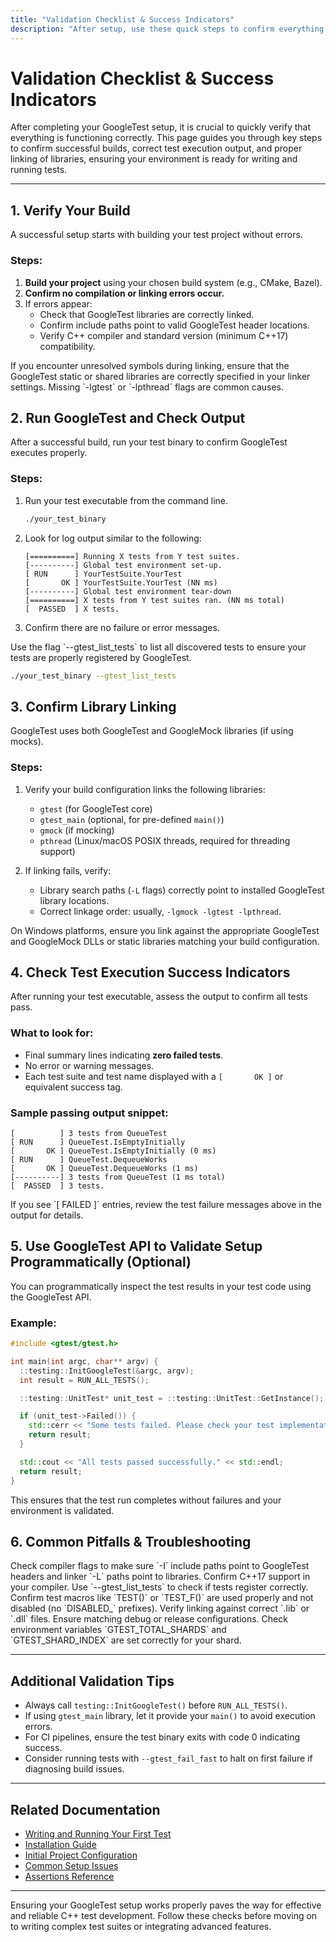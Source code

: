 ```yaml
---
title: "Validation Checklist & Success Indicators"
description: "After setup, use these quick steps to confirm everything's working: check for successful builds, passing test output, and library linking. Ensures your environment is ready before moving to advanced usage."
---
```


# Validation Checklist & Success Indicators

After completing your GoogleTest setup, it is crucial to quickly verify that everything is functioning correctly. This page guides you through key steps to confirm successful builds, correct test execution output, and proper linking of libraries, ensuring your environment is ready for writing and running tests.

---

## 1. Verify Your Build

A successful setup starts with building your test project without errors.

### Steps:

1. **Build your project** using your chosen build system (e.g., CMake, Bazel).
2. **Confirm no compilation or linking errors occur.**
3. If errors appear:
   - Check that GoogleTest libraries are correctly linked.
   - Confirm include paths point to valid GoogleTest header locations.
   - Verify C++ compiler and standard version (minimum C++17) compatibility.

<Tip>
If you encounter unresolved symbols during linking, ensure that the GoogleTest static or shared libraries are correctly specified in your linker settings. Missing `-lgtest` or `-lpthread` flags are common causes.
</Tip>

## 2. Run GoogleTest and Check Output

After a successful build, run your test binary to confirm GoogleTest executes properly.

### Steps:

1. Run your test executable from the command line.

   ```bash
   ./your_test_binary
   ```

2. Look for log output similar to the following:

   ```none
   [==========] Running X tests from Y test suites.
   [----------] Global test environment set-up.
   [ RUN      ] YourTestSuite.YourTest
   [       OK ] YourTestSuite.YourTest (NN ms)
   [----------] Global test environment tear-down
   [==========] X tests from Y test suites ran. (NN ms total)
   [  PASSED  ] X tests.
   ```

3. Confirm there are no failure or error messages.

<Tip>
Use the flag `--gtest_list_tests` to list all discovered tests to ensure your tests are properly registered by GoogleTest.

```bash
./your_test_binary --gtest_list_tests
```
</Tip>

## 3. Confirm Library Linking

GoogleTest uses both GoogleTest and GoogleMock libraries (if using mocks).

### Steps:

1. Verify your build configuration links the following libraries:
   - `gtest` (for GoogleTest core)
   - `gtest_main` (optional, for pre-defined `main()`)
   - `gmock` (if mocking)
   - `pthread` (Linux/macOS POSIX threads, required for threading support)

2. If linking fails, verify:
   - Library search paths (`-L` flags) correctly point to installed GoogleTest library locations.
   - Correct linkage order: usually, `-lgmock -lgtest -lpthread`.

<Warning>
On Windows platforms, ensure you link against the appropriate GoogleTest and GoogleMock DLLs or static libraries matching your build configuration.
</Warning>

## 4. Check Test Execution Success Indicators

After running your test executable, assess the output to confirm all tests pass.

### What to look for:

- Final summary lines indicating **zero failed tests**.
- No error or warning messages.
- Each test suite and test name displayed with a `[       OK ]` or equivalent success tag.

### Sample passing output snippet:

```none
[          ] 3 tests from QueueTest
[ RUN      ] QueueTest.IsEmptyInitially
[       OK ] QueueTest.IsEmptyInitially (0 ms)
[ RUN      ] QueueTest.DequeueWorks
[       OK ] QueueTest.DequeueWorks (1 ms)
[----------] 3 tests from QueueTest (1 ms total)
[  PASSED  ] 3 tests.
```

<Tip>
If you see `[  FAILED  ]` entries, review the test failure messages above in the output for details.
</Tip>

## 5. Use GoogleTest API to Validate Setup Programmatically (Optional)

You can programmatically inspect the test results in your test code using the GoogleTest API.

### Example:

```cpp
#include <gtest/gtest.h>

int main(int argc, char** argv) {
  ::testing::InitGoogleTest(&argc, argv);
  int result = RUN_ALL_TESTS();

  ::testing::UnitTest* unit_test = ::testing::UnitTest::GetInstance();

  if (unit_test->Failed()) {
    std::cerr << "Some tests failed. Please check your test implementations." << std::endl;
    return result;
  }

  std::cout << "All tests passed successfully." << std::endl;
  return result;
}
```

This ensures that the test run completes without failures and your environment is validated.

## 6. Common Pitfalls & Troubleshooting

<AccordionGroup title="Troubleshooting Validation Issues">
<Accordion title="Build Errors or Missing Symbols">
Check compiler flags to make sure `-I` include paths point to GoogleTest headers and linker `-L` paths point to libraries. Confirm C++17 support in your compiler.
</Accordion>
<Accordion title="Tests Not Being Discovered or Run">
Use `--gtest_list_tests` to check if tests register correctly. Confirm test macros like `TEST()` or `TEST_F()` are used properly and not disabled (no `DISABLED_` prefixes).
</Accordion>
<Accordion title="Linking Issues on Windows">
Verify linking against correct `.lib` or `.dll` files. Ensure matching debug or release configurations.
</Accordion>
<Accordion title="Parallel or Sharded Test Runs Not Covering All Tests">
Check environment variables `GTEST_TOTAL_SHARDS` and `GTEST_SHARD_INDEX` are set correctly for your shard.
</Accordion>
</AccordionGroup>

---

## Additional Validation Tips

- Always call `testing::InitGoogleTest()` before `RUN_ALL_TESTS()`.
- If using `gtest_main` library, let it provide your `main()` to avoid execution errors.
- For CI pipelines, ensure the test binary exits with code 0 indicating success.
- Consider running tests with `--gtest_fail_fast` to halt on first failure if diagnosing build issues.

---

## Related Documentation

- [Writing and Running Your First Test](getting-started/first-steps-validation/writing-first-test)
- [Installation Guide](getting-started/setup-overview/installation-guide)
- [Initial Project Configuration](getting-started/setup-overview/first-project-setup)
- [Common Setup Issues](getting-started/first-steps-validation/common-setup-issues)
- [Assertions Reference](docs/reference/assertions.md)

---

Ensuring your GoogleTest setup works properly paves the way for effective and reliable C++ test development. Follow these checks before moving on to writing complex test suites or integrating advanced features.
